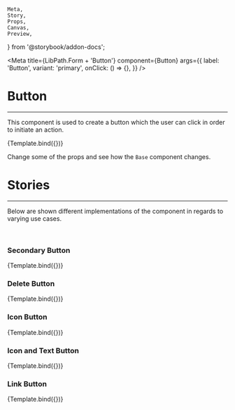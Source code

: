     Meta,
    Story,
    Props,
    Canvas,
    Preview,
} from '@storybook/addon-docs';


<Meta
    title={LibPath.Form + 'Button'}
    component={Button}
    args={{
        label: 'Button',
        variant: 'primary',
        onClick: () => {},
    }}
/>

# Button

<ComponentStability variant="stable" />

<hr />

This component is used to create a button which the user can click in order to initiate an action.

<Preview withToolbar>
    <Story name="Base">{Template.bind({})}</Story>
</Preview>

Change some of the props and see how the `Base` component changes.

<Props story="Base" />

# Stories

<hr />

Below are shown different implementations of the component in regards to varying
use cases.

<br />

### Secondary Button

<Canvas withToolbar>
    <Story
        name="Secondary Button"
        args={{
            variant: 'secondary',
        }}
    >
        {Template.bind({})}
    </Story>
</Canvas>

### Delete Button

<Canvas withToolbar>
    <Story
        name="Delete Button"
        args={{
            variant: 'delete',
        }}
    >
        {Template.bind({})}
    </Story>
</Canvas>

### Icon Button

<Canvas withToolbar>
    <Story
        name="Icon Button"
        args={{
            variant: 'iconButton',
        }}
    >
        {Template.bind({})}
    </Story>
</Canvas>

### Icon and Text Button

<Canvas withToolbar>
    <Story
        name="Icon and Text Button"
        args={{
            variant: 'iconAndTextButton',
        }}
    >
        {Template.bind({})}
    </Story>
</Canvas>

### Link Button

<Canvas withToolbar>
    <Story
        name="Link Button"
        args={{
            variant: 'link',
        }}
    >
        {Template.bind({})}
    </Story>
</Canvas>
